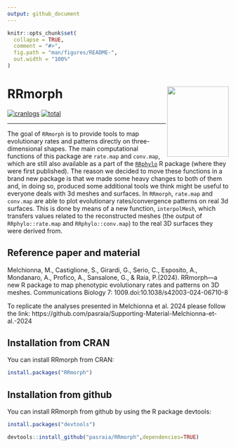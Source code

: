 ---
output: github_document
---

<!-- README.md is generated from README.Rmd. Please edit that file -->

```{r, include = FALSE}
knitr::opts_chunk$set(
  collapse = TRUE,
  comment = "#>",
  fig.path = "man/figures/README-",
  out.width = "100%"
)
```

# RRmorph <img src="inst/figures/RRmorph_logo.png" align="right" width="140" height="160"/>

<!-- badges: start -->

<!-- [![R-CMD-check](https://github.com/pedrocoutinhosilva/hexFinder/workflows/R-CMD-check/badge.svg)](https://CRAN.R-project.org/package=hexFinder) -->
[![cranlogs](https://www.r-pkg.org/badges/version/RRmorph)](https://CRAN.R-project.org/package=RRmorph)  [![total](https://cranlogs.r-pkg.org/badges/grand-total/RRmorph)](https://CRAN.R-project.org/package=RRmorph)
<!--[![cranlogs](https://cranlogs.r-pkg.org/badges/RRmorph)](https://CRAN.R-project.org/package=RRmorph)-->

<!-- badges: end -->

------------------------------------------------------------------------


The goal of `RRmorph` is to provide tools to map evolutionary rates and patterns directly on three-dimensional shapes.
The main computational functions of this package are `rate.map` and `conv.map`, which are still also available as a part of the [`RRphylo`](https://CRAN.R-project.org/package=RRphylo) R package (where they were first published). The reason we decided to move these functions in a brand new package is that we made some heavy changes to both of them and, in doing so, produced some additional tools we think might be useful to everyone deals with 3d meshes and surfaces. In `RRmorph`, `rate.map` and `conv.map` are able to plot evolutionary rates/convergence patterns on real 3d surfaces. This is done by means of a new function, `interpolMesh`, which transfers values related to the reconstructed meshes (the output of `RRphylo::rate.map` and `RRphylo::conv.map`) to the real 3D surfaces they were derived from.


## Reference paper and material
Melchionna, M., Castiglione, S., Girardi, G., Serio, C., Esposito, A., Mondanaro, A., Profico, A., Sansalone, G., & Raia, P.(2024). RRmorph—a new R package to map phenotypic evolutionary rates and patterns on 3D meshes. Communications Biology 7: 1009.doi:10.1038/s42003-024-06710-8

To replicate the analyses presented in Melchionna et al. 2024 please follow the link: 
https://github.com/pasraia/Supporting-Material-Melchionna-et-al.-2024

## Installation from CRAN

You can install RRmorph from CRAN:

``` r
install.packages("RRmorph")
``` 

## Installation from github

You can install RRmorph from github by using the R package devtools:

``` r
install.packages("devtools")

devtools::install_github("pasraia/RRmorph",dependencies=TRUE)
```

